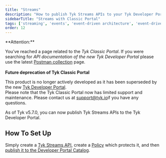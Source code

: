 ```yaml
---
title: "Streams"
description: "How to publish Tyk Streams APIs to your Tyk Developer Portal"
sidebarTitle: "Streams with Classic Portal"
tags: ['streaming', 'events', 'event-driven architecture', 'event-driven architectures', 'kafka']
order: 12
---
```



<Warning>
**Attention:**

You’ve reached a page related to the *Tyk Classic Portal*. If you were searching for *API documentation of the new Tyk
Developer Portal* please use the latest
[Postman collection](/docsv2/5.7/product-stack/tyk-enterprise-developer-portal/api-documentation/tyk-edp-api) page.
<br />
<br />
**Future deprecation of Tyk Classic Portal**

This product is no longer actively developed as it
has been superseded by the new [Tyk Developer Portal](/docsv2/5.7/portal/overview).
<br />
Please note that the Tyk Classic Portal now has limited support and maintenance. Please contact us at
[support@tyk.io](<mailto:support@tyk.io?subject=Tyk classic developer portal>)if you have any questions.
</Warning>


As of Tyk v5.7.0, you can now publish Tyk Streams APIs to the Tyk Developer Portal.

## How To Set Up

Simply create a [Tyk Streams API](/docsv2/5.7/api-management/event-driven-apis#getting-started), create a [Policy](/docsv2/5.7/api-management/gateway-config-managing-classic#create-a-security-policy-with-the-dashboard) which protects it, and then [publish it to the Developer Portal Catalog](/docsv2/5.7/portal/overview#publish-an-api-product).